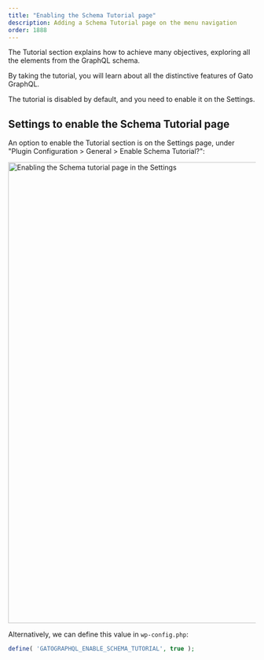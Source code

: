 ```yaml
---
title: "Enabling the Schema Tutorial page"
description: Adding a Schema Tutorial page on the menu navigation
order: 1888
---
```


The Tutorial section explains how to achieve many objectives, exploring all the elements from the GraphQL schema.

By taking the tutorial, you will learn about all the distinctive features of Gato GraphQL.

The tutorial is disabled by default, and you need to enable it on the Settings.

## Settings to enable the Schema Tutorial page

An option to enable the Tutorial section is on the Settings page, under "Plugin Configuration > General > Enable Schema Tutorial?":

<Image
  src="/assets/guides/upstream/settings-hide-tutorial-page.png"
  width="1024"
  height="940"
  alt="Enabling the Schema tutorial page in the Settings"
  caption="Enabling the Schema tutorial page in the Settings"
/>

Alternatively, we can define this value in `wp-config.php`:

```php
define( 'GATOGRAPHQL_ENABLE_SCHEMA_TUTORIAL', true );
```
